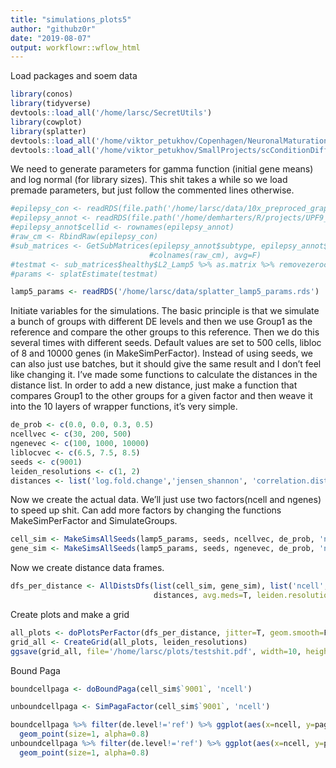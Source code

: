 ```yaml
---
title: "simulations_plots5"
author: "githubz0r"
date: "2019-08-07"
output: workflowr::wflow_html
---
```


Load packages and soem data
```r
library(conos)
library(tidyverse)
devtools::load_all('/home/larsc/SecretUtils')
library(cowplot)
library(splatter)
devtools::load_all('/home/viktor_petukhov/Copenhagen/NeuronalMaturation')
devtools::load_all('/home/viktor_petukhov/SmallProjects/scConditionDifference')
```

We need to generate parameters for gamma function (initial gene means) and log normal (for library sizes). 
This shit takes a while so we load premade parameters, but just follow the commented lines otherwise.
```r
#epilepsy_con <- readRDS(file.path('/home/larsc/data/10x_preproced_graphed.rds'))
#epilepsy_annot <- readRDS(file.path('/home/demharters/R/projects/UPF9_14_17_19_22_23_24_32_33/metadata_10x_final.rds'))
#epilepsy_annot$cellid <- rownames(epilepsy_annot)
#raw_cm <- RbindRaw(epilepsy_con)
#sub_matrices <- GetSubMatrices(epilepsy_annot$subtype, epilepsy_annot$cellid, epilepsy_annot$condition, raw_cm, 
                               #colnames(raw_cm), avg=F)
#testmat <- sub_matrices$healthy$L2_Lamp5 %>% as.matrix %>% removezerocols %>% Matrix::t()
#params <- splatEstimate(testmat)

lamp5_params <- readRDS('/home/larsc/data/splatter_lamp5_params.rds')
```


Initiate variables for the simulations. The basic principle is that we simulate a bunch of groups with different DE levels and then we use Group1 as the reference and compare the other groups to this reference. Then we do this several times with different seeds. Default values are set to 500 cells, libloc of 8 and 10000 genes (in MakeSimPerFactor).
Instead of using seeds, we can also just use batches, but it should give the same result and I don't feel like changing it. I've made some functions to calculate the distances in the distance list. 
In order to add a new distance, just make a function that compares Group1 to the other groups for a given factor and then weave it into the 10 layers of wrapper functions, it's very simple.
```r
de_prob <- c(0.0, 0.0, 0.3, 0.5)
ncellvec <- c(30, 200, 500)
ngenevec <- c(100, 1000, 10000)
liblocvec <- c(6.5, 7.5, 8.5)
seeds <- c(9001)
leiden_resolutions <- c(1, 2)
distances <- list('log.fold.change','jensen_shannon', 'correlation.distance', 'paga', 'CMD', 'euclidean', 'knncor.z', 'knncor.z.med', 'entropy')

```

Now we create the actual data. We'll just use two factors(ncell and ngenes) to speed up shit. Can add more factors by changing the functions MakeSimPerFactor and SimulateGroups.
```r
cell_sim <- MakeSimsAllSeeds(lamp5_params, seeds, ncellvec, de_prob, 'ncell', make.p2 = T, n.cl.tsne=30, n.cl.sim=3)
gene_sim <- MakeSimsAllSeeds(lamp5_params, seeds, ngenevec, de_prob, 'ngenes', make.p2 = T, n.cl.tsne=30, n.cl.sim=3)
```

Now we create distance data frames.
```r
dfs_per_distance <- AllDistsDfs(list(cell_sim, gene_sim), list('ncell', 'ngenes'),
                                distances, avg.meds=T, leiden.resolutions=leiden_resolutions)
```

Create plots and make a grid
```r
all_plots <- doPlotsPerFactor(dfs_per_distance, jitter=T, geom.smooth=F)
grid_all <- CreateGrid(all_plots, leiden_resolutions)
ggsave(grid_all, file='/home/larsc/plots/testshit.pdf', width=10, height=45)

```


Bound Paga
```r
boundcellpaga <- doBoundPaga(cell_sim$`9001`, 'ncell')

unboundcellpaga <- SimPagaFactor(cell_sim$`9001`, 'ncell')

boundcellpaga %>% filter(de.level!='ref') %>% ggplot(aes(x=ncell, y=paga.connectivity.value, col=de.level))+
  geom_point(size=1, alpha=0.8)
unboundcellpaga %>% filter(de.level!='ref') %>% ggplot(aes(x=ncell, y=paga.connectivity.value, col=de.level))+
  geom_point(size=1, alpha=0.8)

```

